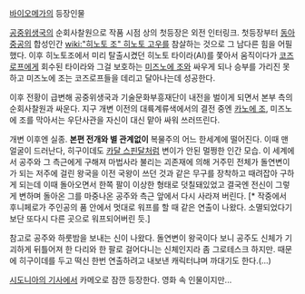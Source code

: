 [[바이오메가]]의 등장인물

[[공중위생국]]의 순회사찰원으로 작품 시점 상의 첫등장은 외전 인터링크. 첫등장부터 [[동아중공]]의 합성인간 [[wiki:"히노토 조" 히노토 고우]]를 참살하는 것으로 그 남다른 힘을 어필했다. 이후 히노토조에서 미리 탈출시켰던 히노토 타이라(AI)를 쫓아서 움직이다가 [[코즈로프]]에게 회수된 타이라와 그걸 보호하는 [[미즈노에 조]]와 싸우게 되나 승부를 가리진 못하고 미즈노에 조는 코즈로프들을 데리고 달아나는데 성공한다.

이후 전황이 급변해 공중위생국과 기술문화부흥재단이 내전을 벌이게 되면서 본부 측의 순회사찰원과 싸운다. 지구 개변 이전의 대륙계류색에서의 결전 중엔 [[카노에 조]], 미즈노에 조를 막아서는 우단사관을 자신이 대신 맡아 싸워 쓰러뜨린다. 

개변 이후엔 실종. '''본편 전개와 별 관계없이''' 복물주의 어느 한세계에 떨어진다. 이때 맨얼굴이 드러난다, 히구이데도 [[카달 스핀달]]처럼 변이가 안된 멀쩡한 인간 모습. 이 세계에서 공주와 그 측근에게 구해져 마법사라 불리는 괴존재에 의해 거주민 전체가 돌연변이가 되는 저주에 걸린 왕국을 이전 국왕이 쓰던 것과 같은 무구를 장착하고 때려잡아 구하게 되는데 이때 돌아오면서 한쪽 팔이 이상한 형태로 덧칠돼있었고 결국엔 전신이 그렇게 변하며 돌아온 그를 마중나온 공주와 측근 앞에서 다시 사라져 버린다. [* 작중에서 후니페로가 주인공의 품 안에서 멋대로 워프를 할 때 같은 연출이 나왔다. 소멸되었다기 보단 또다시 다른 곳으로 워프되어버린 듯.]

참고로 공주와 하룻밤을 보내는 신이 나왔다. 돌연변이 왕국이다 보니 공주도 신체가 기괴하게 뒤틀어져 한 다리와 한 팔로 걸어다니는 신체인지라 좀 그로테스크 하지만. 때문에 히구이데를 두고 떡신 한번 연출하려고 내보낸 캐릭터냐며 까대기도 한다.(...)

[[시도니아의 기사]]에서 카메오로 잠깐 등장한다. 영화 속 인물이지만...
